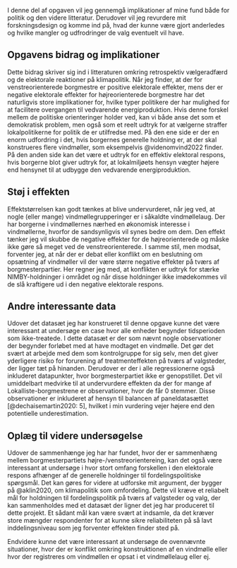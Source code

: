I denne del af opgaven vil jeg gennemgå implikationer af mine fund både for politik og den videre litteratur. Derudover vil jeg revurdere mit forskningsdesign og komme ind på, hvad der kunne være gjort anderledes og hvilke mangler og udfrodringer de valg eventuelt vil have.

## Opgavens bidrag og implikationer

Dette bidrag skriver sig ind i litteraturen omkring retrospektiv vælgeradfærd og de elektorale reaktioner på klimapolitik. Når jeg finder, at der for venstreorienterede borgmestre er positive elektorale effekter, mens der er negative elektorale effekter for højreorienterede borgmestre har det naturligvis store implikationer for, hvilke typer politikere der har mulighed for at facilitere overgangen til vedvarende energiproduktion. Hvis denne forskel mellem de politiske orienteringer holder ved, kan vi både anse det som et demokratisk problem, men også som et reelt udtryk for at vælgerne straffer lokalpolitikerne for politik de er utilfredse med. På den ene side er der en enorm udfordring i det, hvis borgernes generelle holdning er, at der skal konstrueres flere vindmøller, som eksempelvis @videnomvind2022 finder. På den anden side kan det være et udtryk for en effektiv elektoral respons, hvis borgerne blot giver udtryk for, at lokalmiljøets hensyn vægter højere end hensynet til at udbygge den vedvarende energiproduktion.

## Støj i effekten

Effektstørrelsen kan godt tænkes at blive undervurderet, når jeg ved, at nogle (eller mange) vindmøllegrupperinger er i såkaldte vindmøllelaug. Der har borgerne i vindmøllernes nærhed en økonomisk interesse i vindmøllerne, hvorfor de sandsynligvis vil synes bedre om dem. Den effekt tænker jeg vil skubbe de negative effekter for de højreorienterede og måske ikke gøre så meget ved de venstreorienterede. I samme stil, men modsat, forventer jeg, at når der er debat eller konflikt om en beslutning om opsætning af vindmøller vil der være større negative effekter på tværs af borgmesterpartier. Her regner jeg med, at konflikten er udtryk for stærke NIMBY-holdninger i området og når disse holdninger ikke imødekommes vil de slå kraftigere ud i den negative elektorale respons.

## Andre interessante data

Udover det datasæt jeg har konstrueret til denne opgave kunne det være interessant at undersøge en case hvor alle enheder begynder tidsperioden som ikke-treatede. I dette datasæt er der som nævnt nogle observationer der begynder forløbet med at have modtaget en vindmølle. Det gør det svært at arbejde med dem som kontrolgruppe for sig selv, men det giver yderligere risiko for forurening af treatmenteffekten på tværs af valgsteder, der ligger tæt på hinanden. Derudover er der i alle regressionerne også inkluderet datapunkter, hvor borgmesterpartiet ikke er genopstillet. Det vil umiddelbart medvirke til at undervurdere effekten da der for mange af Lokalliste-borgmestrene er observationer, hvor de får 0 stemmer. Disse observationer er inkluderet af hensyn til balancen af paneldatasættet [@dechaisemartin2020: 5], hvilket i min vurdering vejer højere end den potentielle underestimation.

## Oplæg til videre undersøgelse

Udover de sammenhænge jeg har har fundet, hvor der er sammenhæng mellem borgmesterpartiets højre-/venstreorientereing, kan det også være interessant at undersøge i hvor stort omfang forskellen i den elektorale respons afhænger af de generelle holdninger til fordelingspolitiske spørgsmål. Det kan gøres for videre at udforske mit argument, der bygger på @aklin2020, om klimapolitik som omfordeling. Dette vil kræve et reliabelt mål for holdningen til fordelingspolitik på tværs af valgsteder og valg, der kan sammenholdes med et datasæt der ligner det jeg har produceret til dette projekt. Et sådant mål kan være svært at indsamle, da det kræver store mængder respondenter for at kunne sikre reliabiliteten på så lavt inddelingsniveau som jeg forventer effekten finder sted på.

Endvidere kunne det være interessant at undersøge de ovennævnte situationer, hvor der er konflikt omkring konstruktionen af en vindmølle eller hvor der registreres om vindmøllen er opsat i et vindmøllelaug eller ej.
